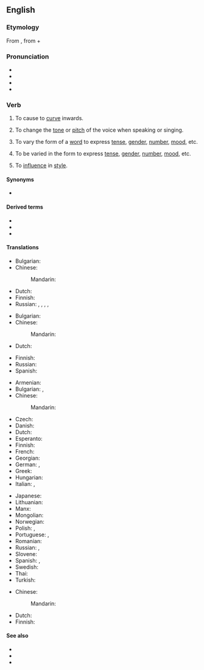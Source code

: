 ==English==
{{was wotd|2007|May|13}}

===Etymology===
From {{etyl|la|en}} {{m|la|īnflectō}}, from {{m|la|in-||in}} + {{m|la|flectō||I bend}}

===Pronunciation===
* {{IPA|en|/ɪnˈflɛkt/}}
* {{audio|en|en-us-inflect.ogg|Audio (US)}}
* {{audio|en|en-au-inflect.ogg|Audio (AU)}}
* {{rhymes|en|ɛkt|s=2}}

===Verb===
{{en-verb}}

# {{lb|en|transitive}} To cause to [[curve]] inwards.
# {{lb|en|transitive|music}} To change the [[tone]] or [[pitch]] of the voice when speaking or singing.
#: {{ux|en|The actress has a great skill of being able to '''inflect''' her voice to any situation.}}
# {{lb|en|transitive|grammar}} To vary the form of a [[word]] to express [[tense]], [[gender]], [[number]], [[mood]], etc.
# {{lb|en|transitive|grammar|of a word}} To be varied in the form to express [[tense]], [[gender]], [[number]], [[mood]], etc.
#: {{ux|en|In Latin, adjectives and nouns '''inflect''' a lot, but inflection is minimally found in Modern English.}}
# {{lb|en|transitive}} To [[influence]] in [[style]].
#: {{ux|en|No other poet has '''inflected''' me in style as much as Milton.}}

====Synonyms====
* {{sense|to bend or curve inwards}} {{l|en|inbend}}

====Derived terms====
* {{l|en|inflection}}
* {{l|en|inflective}}
* {{l|en|inflexion}}

====Translations====
{{trans-top|cause to curve inwards}}
* Bulgarian: {{t|bg|извивам навътре}}
* Chinese:
*: Mandarin: {{t-needed|cmn}}
{{trans-mid}}
* Dutch: {{t+|nl|verbuigen}}
* Finnish: {{t|fi|[[taivuttaa]] [[sisäänpäin]]}}
* Russian: {{t+|ru|сгиба́ть|impf}}, {{t+|ru|согнуть|impf|alt=гнуть}}, {{t+|ru|согну́ть|pf}}, {{t+|ru|вгиба́ть|impf}}, {{t+|ru|вогну́ть|pf}}
{{trans-bottom}}

{{trans-top|music: change tone or pitch}}
* Bulgarian: {{t+|bg|модулирам}}
* Chinese:
*: Mandarin: {{t-needed|cmn}}
* Dutch: {{t-needed|nl}}
{{trans-mid}}
* Finnish: {{t|fi|[[muuttaa]] [[äänensävyä]]}}
* Russian: {{t+|ru|модули́ровать|impf}}
* Spanish: {{t+|es|modular}}
{{trans-bottom}}

{{trans-top|grammar: vary the form of a word}}
* Armenian: {{t-needed|hy}}
* Bulgarian: {{t+|bg|скланям}}, {{t|bg|спрягам}}
* Chinese:
*: Mandarin: {{t-needed|cmn}}
* Czech: {{t+|cs|ohýbat|impf}}
* Danish: {{t+|da|bøje}}
* Dutch: {{t+|nl|verbuigen}}
* Esperanto: {{t|eo|fleksii}}
* Finnish: {{t+|fi|taivuttaa}}
* French: {{t+|fr|infléchir}}
* Georgian: {{t-needed|ka}}
* German: {{t+|de|flektieren}}, {{t+|de|beugen}}
* Greek: {{t+|el|κλίνω}}
* Hungarian: {{t+|hu|ragoz}}
* Italian: {{t+|it|coniugare}}, {{t+|it|flettere}}
{{trans-mid}}
* Japanese: {{t+|ja|働く|tr=hataraku|sc=Jpan}}
* Lithuanian: {{t|lt|kaityti}}
* Manx: {{t|gv|yn-fill}}
* Mongolian: {{t-needed|mn}}
* Norwegian: {{t+|no|bøye}}
* Polish: {{t+|pl|odmieniać|impf}}, {{t+|pl|odmienić|pf}}
* Portuguese: {{t+|pt|variar}}, {{t+|pt|flexionar}}
* Romanian: {{t+|ro|flexiona}}
* Russian: {{t+|ru|склоня́ть|impf}} {{qualifier|decline}}, {{t+|ru|спряга́ть|impf}} {{qualifier|conjugate}}
* Slovene: {{t|sl|pregibati|impf}}
* Spanish: {{t+|es|conjugar}} {{qualifier|of a verb}}, {{t+|es|declinar}} {{qualifier|of a noun}}
* Swedish: {{t+|sv|böja}}
* Thai: {{t+|th|ผัน}}
* Turkish: {{l|tr|ses}} {{t+|tr|değiştirmek}}
{{trans-bottom}}

{{trans-top|influence in style}}
* Chinese:
*: Mandarin: {{t-needed|cmn}}
{{trans-mid}}
* Dutch: {{t-needed|nl}}
* Finnish: {{t+|fi|vaikuttaa}}
{{trans-bottom}}

====See also====
* {{l|en|conjugate}}
* {{l|en|decline}}
* {{l|en|deflect}}